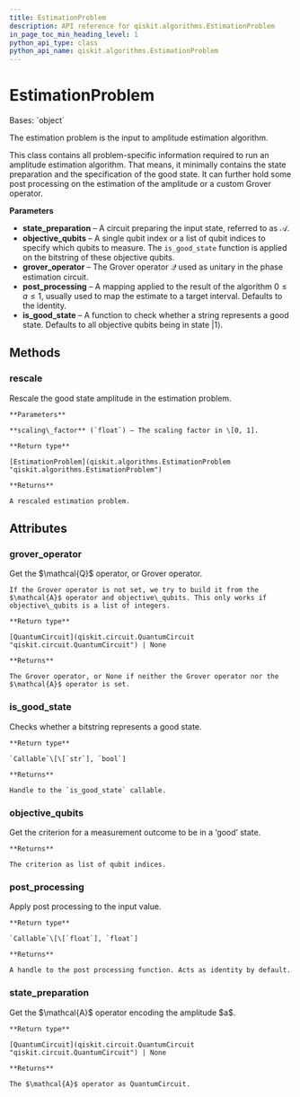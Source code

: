 ```yaml
---
title: EstimationProblem
description: API reference for qiskit.algorithms.EstimationProblem
in_page_toc_min_heading_level: 1
python_api_type: class
python_api_name: qiskit.algorithms.EstimationProblem
---
```


# EstimationProblem

<Class id="qiskit.algorithms.EstimationProblem" isDedicatedPage={true} github="https://github.com/qiskit/qiskit/tree/stable/0.22/qiskit/algorithms/amplitude_estimators/estimation_problem.py" signature="EstimationProblem(state_preparation, objective_qubits, grover_operator=None, post_processing=None, is_good_state=None)">
  Bases: `object`

  The estimation problem is the input to amplitude estimation algorithm.

  This class contains all problem-specific information required to run an amplitude estimation algorithm. That means, it minimally contains the state preparation and the specification of the good state. It can further hold some post processing on the estimation of the amplitude or a custom Grover operator.

  **Parameters**

  *   **state\_preparation** – A circuit preparing the input state, referred to as $\mathcal{A}$.
  *   **objective\_qubits** – A single qubit index or a list of qubit indices to specify which qubits to measure. The `is_good_state` function is applied on the bitstring of these objective qubits.
  *   **grover\_operator** – The Grover operator $\mathcal{Q}$ used as unitary in the phase estimation circuit.
  *   **post\_processing** – A mapping applied to the result of the algorithm $0 \leq a \leq 1$, usually used to map the estimate to a target interval. Defaults to the identity.
  *   **is\_good\_state** – A function to check whether a string represents a good state. Defaults to all objective qubits being in state $|1\rangle$.

  ## Methods

  ### rescale

  <Function id="qiskit.algorithms.EstimationProblem.rescale" name="rescale" signature="EstimationProblem.rescale(scaling_factor)">
    Rescale the good state amplitude in the estimation problem.

    **Parameters**

    **scaling\_factor** (`float`) – The scaling factor in \[0, 1].

    **Return type**

    [EstimationProblem](qiskit.algorithms.EstimationProblem "qiskit.algorithms.EstimationProblem")

    **Returns**

    A rescaled estimation problem.
  </Function>

  ## Attributes

  ### grover\_operator

  <Attribute id="qiskit.algorithms.EstimationProblem.grover_operator" name="grover_operator">
    Get the $\mathcal{Q}$ operator, or Grover operator.

    If the Grover operator is not set, we try to build it from the $\mathcal{A}$ operator and objective\_qubits. This only works if objective\_qubits is a list of integers.

    **Return type**

    [QuantumCircuit](qiskit.circuit.QuantumCircuit "qiskit.circuit.QuantumCircuit") | None

    **Returns**

    The Grover operator, or None if neither the Grover operator nor the $\mathcal{A}$ operator is set.
  </Attribute>

  ### is\_good\_state

  <Attribute id="qiskit.algorithms.EstimationProblem.is_good_state" name="is_good_state">
    Checks whether a bitstring represents a good state.

    **Return type**

    `Callable`\[\[`str`], `bool`]

    **Returns**

    Handle to the `is_good_state` callable.
  </Attribute>

  ### objective\_qubits

  <Attribute id="qiskit.algorithms.EstimationProblem.objective_qubits" name="objective_qubits">
    Get the criterion for a measurement outcome to be in a ‘good’ state.

    **Returns**

    The criterion as list of qubit indices.
  </Attribute>

  ### post\_processing

  <Attribute id="qiskit.algorithms.EstimationProblem.post_processing" name="post_processing">
    Apply post processing to the input value.

    **Return type**

    `Callable`\[\[`float`], `float`]

    **Returns**

    A handle to the post processing function. Acts as identity by default.
  </Attribute>

  ### state\_preparation

  <Attribute id="qiskit.algorithms.EstimationProblem.state_preparation" name="state_preparation">
    Get the $\mathcal{A}$ operator encoding the amplitude $a$.

    **Return type**

    [QuantumCircuit](qiskit.circuit.QuantumCircuit "qiskit.circuit.QuantumCircuit") | None

    **Returns**

    The $\mathcal{A}$ operator as QuantumCircuit.
  </Attribute>
</Class>

